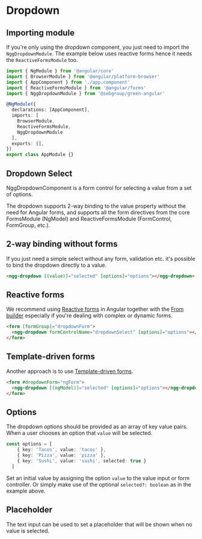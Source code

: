 
# Dropdown

## Importing module

If you're only using the dropdown component, you just need to import the `NggDropdownModule`. The example below uses reactive forms hence it needs the `ReactiveFormsModule` too.

```typescript
import { NgModule } from '@angular/core'
import { BrowserModule } from '@angular/platform-browser'
import { AppComponent } from './app.component'
import { ReactiveFormsModule } from '@angular/forms'
import { NggDropdownModule } from '@sebgroup/green-angular'

@NgModule({
  declarations: [AppComponent],
  imports: [
    BrowserModule,
    ReactiveFormsModule,
    NggDropdownModule
  ],
  exports: [],
})
export class AppModule {}
```

## Dropdown Select
NggDropdownComponent is a form control for selecting a value from a set of options. 

The dropdown supports 2-way binding to the value property without the need for Angular forms,
and supports all the form directives from the core FormsModule (NgModel) and ReactiveFormsModule (FormControl, FormGroup, etc.).

<Story id="components-dropdown--select" />

## 2-way binding without forms
If you just need a simple select without any form, validation etc. it's possible to bind the dropdown directly to a value.


```html
<ngg-dropdown [(value)]="selected" [options]="options"></ngg-dropdown>
```

## Reactive forms
We recommend using <a href="https://angular.io/guide/reactive-forms" target="_blank">Reactive forms</a> in Angular together with the <a href="https://angular.io/api/forms/FormBuilder" target="_blank">From builder</a> especially
if you're dealing with complex or dynamic forms.

```html
<form [formGroup]="dropdownForm">
  <ngg-dropdown formControlName="dropdownSelect" [options]="options"></ngg-dropdown>
</form>
```

## Template-driven forms
Another approach is to use <a href="https://angular.io/guide/forms" target="_blank">Template-driven forms</a>.

```html
<form #dropdownForm="ngForm">
  <ngg-dropdown [(ngModel)]="selected" [options]="options"></ngg-dropdown>
</form>
```

## Options
The dropdown options should be provided as an array of key value pairs. When a user chooses an option that `value` will be selected. 

```typescript
const options = [
    { key: 'Tacos', value: 'tacos' },
    { key: 'Pizza', value: 'pizza' },
    { key: 'Sushi', value: 'sushi', selected: true }
  ]
```
Set an initial value by assigning the option `value` to the value input or form controller. Or simply make use of the optional `selected?: boolean` as in the example above.

## Placeholder

The text input can be used to set a placeholder that will be shown when no value is selected.
